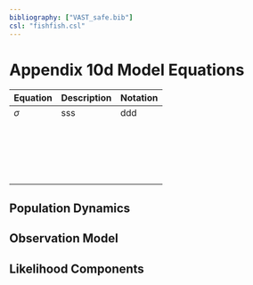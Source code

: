 ```yaml
---
bibliography: ["VAST_safe.bib"]   
csl: "fishfish.csl"
---
```


# Appendix 10d Model Equations

| Equation | Description | Notation |
|----------|-------------|----------|
| $\sigma$      | sss         | ddd      |
|          |             |          |
|          |             |          |
|          |             |          |
|          |             |          |
|          |             |          |
|          |             |          |
|          |             |          |
|          |             |          |
|          |             |          |
|          |             |          |
|          |             |          |
|          |             |          |
|          |             |          |
|          |             |          |
|          |             |          |
|          |             |          |
|          |             |          |
|          |             |          |
|          |             |          |

## Population Dynamics

## Observation Model

## Likelihood Components
